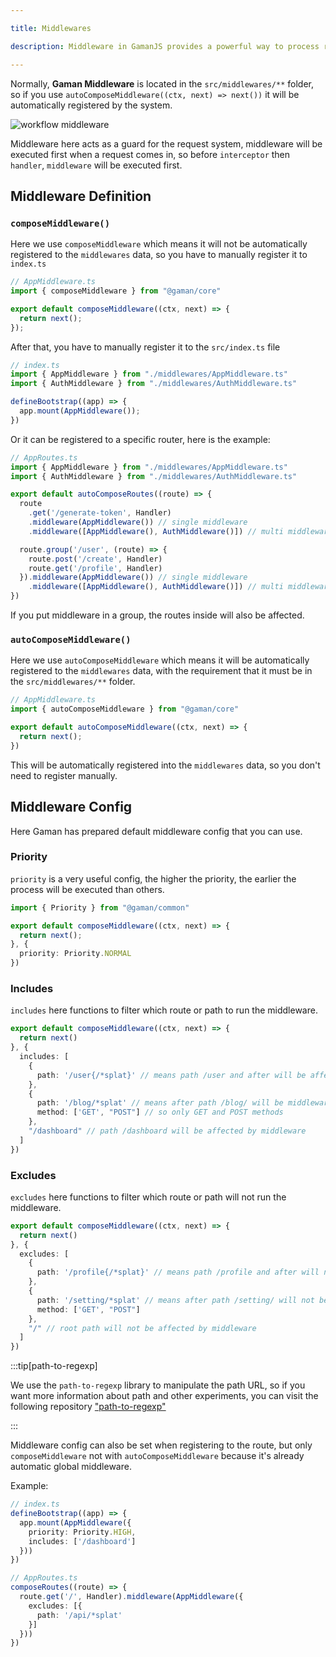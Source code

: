 ```yaml
---

title: Middlewares

description: Middleware in GamanJS provides a powerful way to process requests before they reach the route handler. Middleware can be defined globally for all routes in a Block or scoped to specific paths and HTTP methods. Middleware functions are designed to continue to the next handler when they do not return a response.

---
```


Normally, **Gaman Middleware** is located in the `src/middlewares/**` folder, so if you use `autoComposeMiddleware((ctx, next) => next())` it will be automatically registered by the system.

![workflow middleware](/img/workflow/middleware.png)

Middleware here acts as a guard for the request system, middleware will be executed first when a request comes in, so before `interceptor` then `handler`, `middleware` will be executed first.

## Middleware Definition

### `composeMiddleware()`

Here we use `composeMiddleware` which means it will not be automatically registered to the `middlewares` data, so you have to manually register it to `index.ts`

 ```ts
 // AppMiddleware.ts
 import { composeMiddleware } from "@gaman/core"

 export default composeMiddleware((ctx, next) => {
   return next();
 });
 ```

After that, you have to manually register it to the `src/index.ts` file

 ```ts
 // index.ts
 import { AppMiddleware } from "./middlewares/AppMiddleware.ts"
 import { AuthMiddleware } from "./middlewares/AuthMiddleware.ts"

 defineBootstrap((app) => {
   app.mount(AppMiddleware());
 })
 ```

Or it can be registered to a specific router, here is the example:

 ```ts
 // AppRoutes.ts
 import { AppMiddleware } from "./middlewares/AppMiddleware.ts"
 import { AuthMiddleware } from "./middlewares/AuthMiddleware.ts"

 export default autoComposeRoutes((route) => {
   route
     .get('/generate-token', Handler)
     .middleware(AppMiddleware()) // single middleware
     .middleware([AppMiddleware(), AuthMiddleware()]) // multi middleware

   route.group('/user', (route) => {
     route.post('/create', Handler)
     route.get('/profile', Handler)
   }).middleware(AppMiddleware()) // single middleware
     .middleware([AppMiddleware(), AuthMiddleware()]) // multi middleware
 })
 ```

If you put middleware in a group, the routes inside will also be affected.

### `autoComposeMiddleware()`

Here we use `autoComposeMiddleware` which means it will be automatically registered to the `middlewares` data, with the requirement that it must be in the `src/middlewares/**` folder.

 ```ts
 // AppMiddleware.ts
 import { autoComposeMiddleware } from "@gaman/core"

 export default autoComposeMiddleware((ctx, next) => {
   return next();
 })
 ```

This will be automatically registered into the `middlewares` data, so you don't need to register manually.

## Middleware Config

Here Gaman has prepared default middleware config that you can use.

### Priority

`priority` is a very useful config, the higher the priority, the earlier the process will be executed than others.

 ```ts
 import { Priority } from "@gaman/common"

 export default composeMiddleware((ctx, next) => {
   return next();
 }, {
   priority: Priority.NORMAL
 })
 ```

### Includes

`includes` here functions to filter which route or path to run the middleware.

 ```ts
 export default composeMiddleware((ctx, next) => {
   return next()
 }, {
   includes: [
     {
       path: '/user{/*splat}' // means path /user and after will be affected by middleware
     },
     {
       path: '/blog/*splat' // means after path /blog/ will be middleware except path /blog itself
       method: ['GET', "POST"] // so only GET and POST methods
     },
     "/dashboard" // path /dashboard will be affected by middleware
   ]
 })
 ```

### Excludes

`excludes` here functions to filter which route or path will not run the middleware.

 ```ts
 export default composeMiddleware((ctx, next) => {
   return next()
 }, {
   excludes: [
     {
       path: '/profile{/*splat}' // means path /profile and after will not be affected by middleware
     },
     {
       path: '/setting/*splat' // means after path /setting/ will not be middleware except path /setting itself
       method: ['GET', "POST"]
     },
     "/" // root path will not be affected by middleware
   ]
 })
 ```

:::tip[path-to-regexp]

We use the `path-to-regexp` library to manipulate the path URL, so if you want more information about path and other experiments, you can visit the following repository ["path-to-regexp"](https://github.com/pillarjs/path-to-regexp)

:::

Middleware config can also be set when registering to the route, but only `composeMiddleware` not with `autoComposeMiddleware` because it's already automatic global middleware.

Example:

 ```ts
 // index.ts
 defineBootstrap((app) => {
   app.mount(AppMiddleware({
     priority: Priority.HIGH,
     includes: ['/dashboard']
   }))
 })

 // AppRoutes.ts
 composeRoutes((route) => {
   route.get('/', Handler).middleware(AppMiddleware({
     excludes: [{
       path: '/api/*splat'
     }]
   }))
 })
 ```